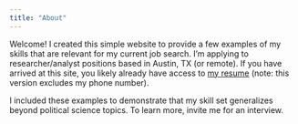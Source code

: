 ```yaml
---
title: "About"
---
```


Welcome! I created this simple website to provide a few examples of my skills that are relevant for my current job search. I'm applying to researcher/analyst positions based in Austin, TX (or remote). If you have arrived at this site, you likely already have access to [my resume](https://github.com/DavidRMcCoy/DavidRMcCoy.io/raw/main/docs/McCoy_Resume_June_2022.pdf) (note: this version excludes my phone number).

I included these examples to demonstrate that my skill set generalizes beyond political science topics. To learn more, invite me for an interview.